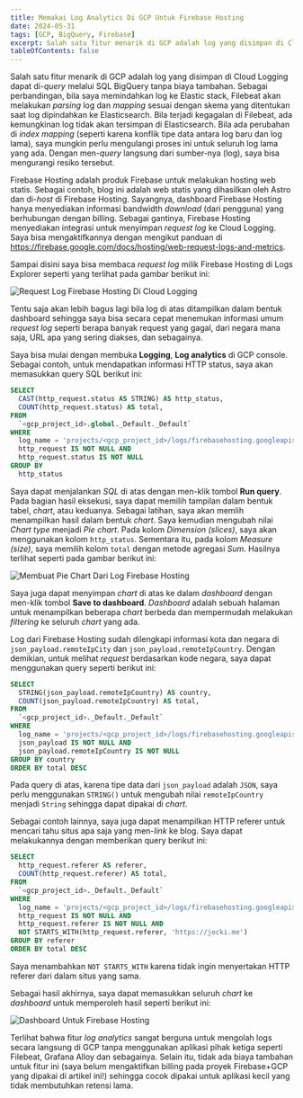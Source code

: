 ```yaml
---
title: Memakai Log Analytics Di GCP Untuk Firebase Hosting
date: 2024-05-31
tags: [GCP, BigQuery, Firebase]
excerpt: Salah satu fitur menarik di GCP adalah log yang disimpan di Cloud Logging dapat di-*query* melalui SQL BigQuery tanpa biaya tambahan. Saya dapat memanfaatkan fitur ini untuk membuat dashboard web request Firebase Hosting...
tableOfContents: false
---
```


Salah satu fitur menarik di GCP adalah log yang disimpan di Cloud Logging dapat di-*query* melalui SQL BigQuery tanpa biaya tambahan.  Sebagai perbandingan, bila saya memindahkan log ke Elastic stack, Filebeat akan melakukan *parsing* log dan *mapping* sesuai dengan skema yang ditentukan saat log dipindahkan ke Elasticsearch.  Bila terjadi kegagalan di Filebeat, ada kemungkinan log tidak akan tersimpan di Elasticsearch.  Bila ada perubahan di *index mapping* (seperti karena konflik tipe data antara log baru dan log lama), saya mungkin perlu mengulangi proses ini untuk seluruh log lama yang ada.  Dengan men-*query* langsung dari sumber-nya (log), saya bisa mengurangi resiko tersebut.

Firebase Hosting adalah produk Firebase untuk melakukan hosting web statis.  Sebagai contoh, blog ini adalah web statis yang dihasilkan oleh Astro dan di-*host* di Firebase Hosting.  Sayangnya, dashboard Firebase Hosting hanya menyediakan informasi bandwidth *download* (dari pengguna) yang berhubungan dengan billing.  Sebagai gantinya, Firebase Hosting menyediakan integrasi untuk menyimpan *request log* ke Cloud Logging.  Saya bisa mengaktifkannya dengan mengikut panduan di https://firebase.google.com/docs/hosting/web-request-logs-and-metrics.

Sampai disini saya bisa membaca *request log* milik Firebase Hosting di Logs Explorer seperti yang terlihat pada gambar berikut ini:

![Request Log Firebase Hosting Di Cloud Logging](../../../assets/gambar_20240531_001.png)

Tentu saja akan lebih bagus lagi bila log di atas ditampilkan dalam bentuk dashboard sehingga saya bisa secara cepat menemukan informasi umum *request log* seperti berapa banyak request yang gagal, dari negara mana saja, URL apa yang sering diakses, dan sebagainya.

Saya bisa mulai dengan membuka **Logging**, **Log analytics** di GCP console.  Sebagai contoh, untuk mendapatkan informasi HTTP status, saya akan memasukkan query SQL berikut ini:

```sql 
SELECT  
  CAST(http_request.status AS STRING) AS http_status,
  COUNT(http_request.status) AS total,
FROM
  `<gcp_project_id>.global._Default._Default`
WHERE
  log_name = 'projects/<gcp_project_id>/logs/firebasehosting.googleapis.com%2Fwebrequests' AND
  http_request IS NOT NULL AND
  http_request.status IS NOT NULL
GROUP BY
  http_status
```

Saya dapat menjalankan *SQL* di atas dengan men-klik tombol **Run query**.  Pada bagian hasil eksekusi, saya dapat memilih tampilan dalam bentuk tabel, *chart*, atau keduanya.  Sebagai latihan, saya akan memlih menampilkan hasil dalam bentuk *chart*.  Saya kemudian mengubah nilai *Chart type* menjadi *Pie chart*.  Pada kolom *Dimension (slices)*, saya akan menggunakan kolom `http_status`.  Sementara itu, pada kolom *Measure (size)*, saya memilih kolom `total` dengan metode agregasi *Sum*.  Hasilnya terlihat seperti pada gambar berikut ini:

![Membuat Pie Chart Dari Log Firebase Hosting](../../../assets/gambar_20240531_002.png)

Saya juga dapat menyimpan *chart* di atas ke dalam *dashboard* dengan men-klik tombol **Save to dashboard**.  *Dashboard* adalah sebuah halaman untuk menampilkan beberapa *chart* berbeda dan mempermudah melakukan *filtering* ke seluruh *chart* yang ada.

Log dari Firebase Hosting sudah dilengkapi informasi kota dan negara di `json_payload.remoteIpCity` dan `json_payload.remoteIpCountry`.  Dengan demikian, untuk melihat *request* berdasarkan kode negara, saya dapat menggunakan query seperti berikut ini:

```sql
SELECT  
  STRING(json_payload.remoteIpCountry) AS country,
  COUNT(json_payload.remoteIpCountry) AS total,
FROM
  `<gcp_project_id>._Default._Default`
WHERE
  log_name = 'projects/<gcp_project_id>/logs/firebasehosting.googleapis.com%2Fwebrequests' AND
  json_payload IS NOT NULL AND
  json_payload.remoteIpCountry IS NOT NULL
GROUP BY country
ORDER BY total DESC
```

Pada query di atas, karena tipe data dari `json_payload` adalah `JSON`, saya perlu menggunakan `STRING()` untuk mengubah nilai `remoteIpCountry` menjadi `String` sehingga dapat dipakai di *chart*.

Sebagai contoh lainnya, saya juga dapat menampilkan HTTP referer untuk mencari tahu situs apa saja yang men-*link* ke blog.  Saya dapat melakukannya dengan memberikan query berikut ini:

```sql {10}
SELECT  
  http_request.referer AS referer,
  COUNT(http_request.referer) AS total,
FROM
  `<gcp_project_id>._Default._Default`
WHERE
  log_name = 'projects/<gcp_project_id>/logs/firebasehosting.googleapis.com%2Fwebrequests' AND
  http_request IS NOT NULL AND
  http_request.referer IS NOT NULL AND
  NOT STARTS_WITH(http_request.referer, 'https://jocki.me')    
GROUP BY referer
ORDER BY total DESC
```

Saya menambahkan `NOT STARTS_WITH` karena tidak ingin menyertakan HTTP referer dari dalam situs yang sama.

Sebagai hasil akhirnya, saya dapat memasukkan seluruh *chart* ke *dashboard* untuk memperoleh hasil seperti berikut ini:

![Dashboard Untuk Firebase Hosting](../../../assets/gambar_20240531_003.png)

Terlihat bahwa fitur *log analytics* sangat berguna untuk mengolah logs secara langsung di GCP tanpa menggunakan aplikasi pihak ketiga seperti Filebeat, Grafana Alloy dan sebagainya.  Selain itu, tidak ada biaya tambahan untuk fitur ini (saya belum mengaktifkan billing pada proyek Firebase+GCP yang dipakai di artikel ini!) sehingga cocok dipakai untuk aplikasi kecil yang tidak membutuhkan retensi lama.
